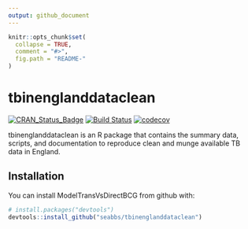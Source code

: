 ```yaml
---
output: github_document
---
```


<!-- README.md is generated from README.Rmd. Please edit that file -->

```r
knitr::opts_chunk$set(
  collapse = TRUE,
  comment = "#>",
  fig.path = "README-"
)
```

# tbinenglanddataclean

[![CRAN_Status_Badge](http://www.r-pkg.org/badges/version/tbinenglanddataclean)](https://cran.r-project.org/package=tbinenglanddataclean)
[![Build Status](https://travis-ci.org/seabbs/tbinenglanddataclean.svg?branch=master)](https://travis-ci.org/seabbs/tbinenglanddataclean)
[![codecov](https://codecov.io/gh/seabbs/tbinenglanddataclean/branch/master/graph/badge.svg)](https://codecov.io/gh/seabbs/tbinenglanddataclean)

tbinenglanddataclean is an R package that contains the summary data, scripts, and documentation to reproduce clean and munge available TB data in England.


## Installation

You can install ModelTransVsDirectBCG from github with:

```r
# install.packages("devtools")
devtools::install_github("seabbs/tbinenglanddataclean")
```

